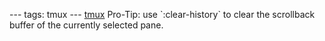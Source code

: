 ---
tags: tmux
---
[[tmux]] Pro-Tip: use `:clear-history` to clear the scrollback buffer of the currently selected pane.
